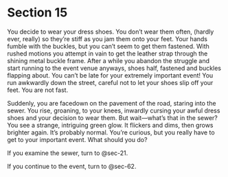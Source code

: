 # Section 15 {#sec-15}

You decide to wear your dress shoes. You don’t wear them often, (hardly ever, really) so they’re stiff as you jam them onto your feet. Your hands fumble with the buckles, but you can’t seem to get them fastened. With rushed motions you attempt in vain to get the leather strap through the shining metal buckle frame. After a while you abandon the struggle and start running to the event venue anyways, shoes half, fastened and buckles flapping about. You can’t be late for your extremely important event! 
You run awkwardly down the street, careful not to let your shoes slip off your feet. You are not fast.

Suddenly, you are facedown on the pavement of the road, staring into the sewer. You rise, groaning, to your knees, inwardly cursing your awful dress shoes and your decision to wear them. But wait—what’s that in the sewer? You see a strange, intriguing green glow. It flickers and dims, then grows brighter again. It’s probably normal.
You’re curious, but you really have to get to your important event. What should you do?

If you examine the sewer, turn to @sec-21.

If you continue to the event, turn to @sec-62.
 
